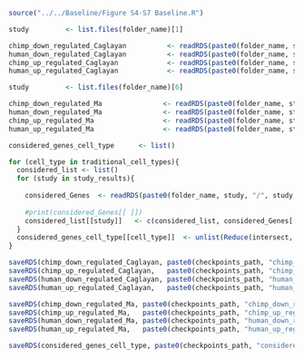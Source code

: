
```r
source("../../Baseline/Figure S4-S7 Baseline.R")
```


```r

study         <- list.files(folder_name)[1]

chimp_down_regulated_Caglayan          <- readRDS(paste0(folder_name, study, "/", study, FDR, "_original_CHIMP_DRGenes.rds"))
human_down_regulated_Caglayan          <- readRDS(paste0(folder_name, study, "/", study, FDR, "_original_HUMAN_DRGenes.rds"))
chimp_up_regulated_Caglayan            <- readRDS(paste0(folder_name, study, "/", study, FDR, "_original_CHIMP_URGenes.rds"))
human_up_regulated_Caglayan            <- readRDS(paste0(folder_name, study, "/", study, FDR, "_original_HUMAN_URGenes.rds"))

study         <- list.files(folder_name)[6]

chimp_down_regulated_Ma               <- readRDS(paste0(folder_name, study, "/", study, FDR, "_original_CHIMP_DRGenes.rds"))
human_down_regulated_Ma               <- readRDS(paste0(folder_name, study, "/", study, FDR, "_original_HUMAN_DRGenes.rds"))
chimp_up_regulated_Ma                 <- readRDS(paste0(folder_name, study, "/", study, FDR, "_original_CHIMP_URGenes.rds"))
human_up_regulated_Ma                 <- readRDS(paste0(folder_name, study, "/", study, FDR, "_original_HUMAN_URGenes.rds"))

```

```r

considered_genes_cell_type      <- list()

for (cell_type in traditional_cell_types){
  considered_list <- list()
  for (study in study_results){
  
    considered_Genes  <- readRDS(paste0(folder_name, study, "/", study, FDR, "_three_species_considered_Genes.rds"))
    
    #print(considered_Genes[[ ]])
    considered_list[[study]]   <- c(considered_list, considered_Genes[[cell_type]])
  }
  considered_genes_cell_type[[cell_type]]  <- unlist(Reduce(intersect, considered_list))
}
```

```r

saveRDS(chimp_down_regulated_Caglayan, paste0(checkpoints_path, "chimp_down_regulated_Caglayan.rds"))
saveRDS(chimp_up_regulated_Caglayan,   paste0(checkpoints_path, "chimp_up_regulated_Caglayan.rds"))
saveRDS(human_down_regulated_Caglayan, paste0(checkpoints_path, "human_down_regulated_Caglayan.rds"))
saveRDS(human_up_regulated_Caglayan,   paste0(checkpoints_path, "human_up_regulated_Caglayan.rds"))

saveRDS(chimp_down_regulated_Ma, paste0(checkpoints_path, "chimp_down_regulated_Ma.rds"))
saveRDS(chimp_up_regulated_Ma,   paste0(checkpoints_path, "chimp_up_regulated_Ma.rds"))
saveRDS(human_down_regulated_Ma, paste0(checkpoints_path, "human_down_regulated_Ma.rds"))
saveRDS(human_up_regulated_Ma,   paste0(checkpoints_path, "human_up_regulated_Ma.rds"))

saveRDS(considered_genes_cell_type, paste0(checkpoints_path, "considered_genes_cell_type.rds"))


```

